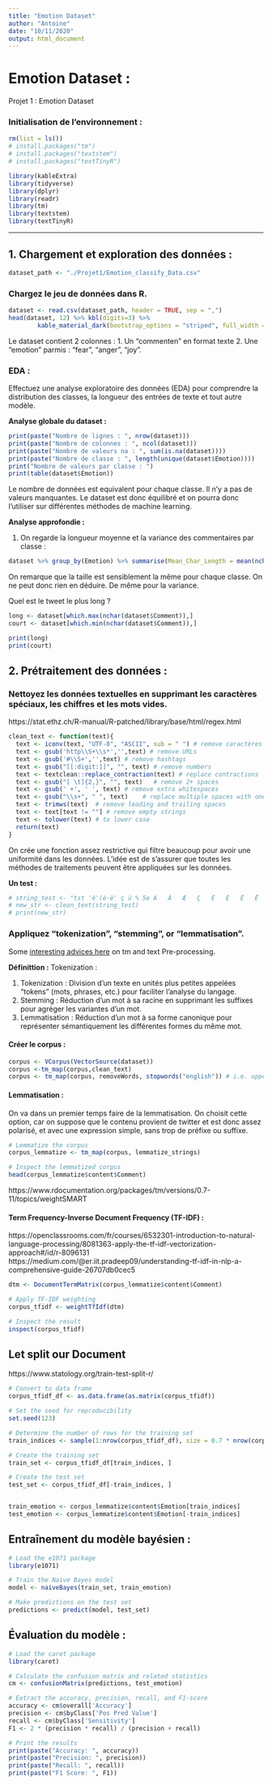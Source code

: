```yaml
---
title: "Emotion Dataset"
author: "Antoine"
date: "10/11/2020"
output: html_document
---
```


# Emotion Dataset :
Projet 1 : Emotion Dataset

### Initialisation de l'environnement :
```r
rm(list = ls())
# install.packages("tm")
# install.packages("textstem")
# install.packages("textTinyR")

library(kableExtra)
library(tidyverse)
library(dplyr)
library(readr)
library(tm)
library(textstem)
library(textTinyR)
```

---

## 1. Chargement et exploration des données :

```r
dataset_path <- "./Projet1/Emotion_classify_Data.csv"
```

### Chargez le jeu de données dans R.

```r
dataset <- read.csv(dataset_path, header = TRUE, sep = ",")
head(dataset, 12) %>% kbl(digits=3) %>%
        kable_material_dark(bootstrap_options = "striped", full_width = F, position = "center", latex_options = 'stripped')
```
Le dataset contient 2 colonnes :
1. Un "commenten" en format texte
2. Une "emotion" parmis : "fear", "anger", "joy".

### EDA :

Effectuez une analyse exploratoire des données (EDA) pour comprendre la distribution des classes, la longueur des entrées de texte et tout autre modèle.

**Analyse globale du dataset :**
```r
print(paste("Nombre de lignes : ", nrow(dataset)))
print(paste("Nombre de colonnes : ", ncol(dataset)))
print(paste("Nombre de valeurs na : ", sum(is.na(dataset))))
print(paste("Nombre de classe : ", length(unique(dataset$Emotion))))
print("Nombre de valeurs par classe : ")
print(table(dataset$Emotion))
```
Le nombre de données est equivalent pour chaque classe. Il n'y a pas de valeurs manquantes. Le dataset est donc équilibré et on pourra donc l'utiliser sur différentes méthodes de machine learning.


**Analyse approfondie :**

1. On regarde la longueur moyenne et la variance des commentaires par classe :
```r
dataset %>% group_by(Emotion) %>% summarise(Mean_Char_Length = mean(nchar(Comment)), Var_Char_Length = var(nchar(Comment)))
```

On remarque que la taille est sensiblement la même pour chaque classe. On ne peut donc rien en déduire. De même pour la variance.

[//]: # (TODO : Il y a un problème avec la variance qui est trop grande. ?? !!)

Quel est le tweet le plus long ?
```r
long <- dataset[which.max(nchar(dataset$Comment)),]
court <- dataset[which.min(nchar(dataset$Comment)),]

print(long)
print(court)
```

## 2. Prétraitement des données :

### Nettoyez les données textuelles en supprimant les caractères spéciaux, les chiffres et les mots vides.

https://stat.ethz.ch/R-manual/R-patched/library/base/html/regex.html

```r
clean_text <- function(text){
  text <- iconv(text, "UTF-8", "ASCII", sub = " ") # remove caractères spéciaux
  text <- gsub('http\\S+\\s*','',text) # remove URLs
  text <- gsub('#\\S+','',text) # remove hashtags
  text <- gsub("[[:digit:]]", "", text) # remove numbers
  text <- textclean::replace_contraction(text) # replace contractions
  text <- gsub("[ \t]{2,}", "", text)   # remove 2+ spaces
  text <- gsub(' +', ' ', text) # remove extra whitespaces
  text <- gsub("\\s+", " ", text)    # replace multiple spaces with one space
  text <- trimws(text)  # remove leading and trailing spaces
  text <- text[text != ""] # remove empty strings
  text <- tolower(text) # to lower case
  return(text)
}

```

On crée une fonction assez restrictive qui filtre beaucoup pour avoir une uniformité dans les données. L'idée est de s'assurer que toutes les méthodes de traitements peuvent être appliquées sur les données.

**Un test :**
```r
# string_test <- "tst 'é'(è-è' ç ù % 5e Á	Â	Æ	Ç	È	É	Ê	Ë	Ì	Í	Î	Ï	Ñ	Ò	Ó	Ô	Œ		ß	·	’	“	”	«	»	•	–	—	±	×	 "
# new_str <- clean_text(string_test)
# print(new_str)
```

### Appliquez “tokenization”, “stemming”, or “lemmatisation”.

Some [interesting advices here](https://tilburgsciencehub.com/building-blocks/prepare-your-data-for-analysis/data-preparation/text-preprocessing/) on tm and text Pre-processing.

**Définittion :**
Tokenization :

1. Tokenization : Division d'un texte en unités plus petites appelées "tokens" (mots, phrases, etc.) pour faciliter l'analyse du langage.
2. Stemming : Réduction d'un mot à sa racine en supprimant les suffixes pour agréger les variantes d'un mot.
3. Lemmatisation : Réduction d'un mot à sa forme canonique pour représenter sémantiquement les différentes formes du même mot.

#### Créer le corpus :

```r
corpus <- VCorpus(VectorSource(dataset))
corpus <-tm_map(corpus,clean_text)
corpus <- tm_map(corpus, removeWords, stopwords("english")) # i.e. upper link
```
#### Lemmatisation :
On va dans un premier temps faire de la lemmatisation. On choisit cette option, car on suppose que le contenu provient de twitter et est donc assez polarisé, et avec une expression simple, sans trop de préfixe ou suffixe.
```r
# Lemmatize the corpus
corpus_lemmatize <- tm_map(corpus, lemmatize_strings)

# Inspect the lemmatized corpus
head(corpus_lemmatize$content$Comment)
```
https://www.rdocumentation.org/packages/tm/versions/0.7-11/topics/weightSMART


#### Term Frequency-Inverse Document Frequency (TF-IDF) :

https://openclassrooms.com/fr/courses/6532301-introduction-to-natural-language-processing/8081363-apply-the-tf-idf-vectorization-approach#/id/r-8096131
https://medium.com/@er.iit.pradeep09/understanding-tf-idf-in-nlp-a-comprehensive-guide-26707db0cec5



```r
dtm <- DocumentTermMatrix(corpus_lemmatize$content$Comment)

# Apply TF-IDF weighting
corpus_tfidf <- weightTfIdf(dtm)

# Inspect the result
inspect(corpus_tfidf)
```

## Let split our Document

https://www.statology.org/train-test-split-r/

```r
# Convert to data frame
corpus_tfidf_df <- as.data.frame(as.matrix(corpus_tfidf))

# Set the seed for reproducibility
set.seed(123)

# Determine the number of rows for the training set
train_indices <- sample(1:nrow(corpus_tfidf_df), size = 0.7 * nrow(corpus_tfidf_df))

# Create the training set
train_set <- corpus_tfidf_df[train_indices, ]

# Create the test set
test_set <- corpus_tfidf_df[-train_indices, ]


train_emotion <- corpus_lemmatize$content$Emotion[train_indices]
test_emotion <- corpus_lemmatize$content$Emotion[-train_indices]
```

## Entraînement du modèle bayésien :
```r
# Load the e1071 package
library(e1071)

# Train the Naive Bayes model
model <- naiveBayes(train_set, train_emotion)

# Make predictions on the test set
predictions <- predict(model, test_set)
```
## Évaluation du modèle :

```r
# Load the caret package
library(caret)

# Calculate the confusion matrix and related statistics
cm <- confusionMatrix(predictions, test_emotion)

# Extract the accuracy, precision, recall, and F1-score
accuracy <- cm$overall['Accuracy']
precision <- cm$byClass['Pos Pred Value']
recall <- cm$byClass['Sensitivity']
F1 <- 2 * (precision * recall) / (precision + recall)

# Print the results
print(paste("Accuracy: ", accuracy))
print(paste("Precision: ", precision))
print(paste("Recall: ", recall))
print(paste("F1 Score: ", F1))
```
